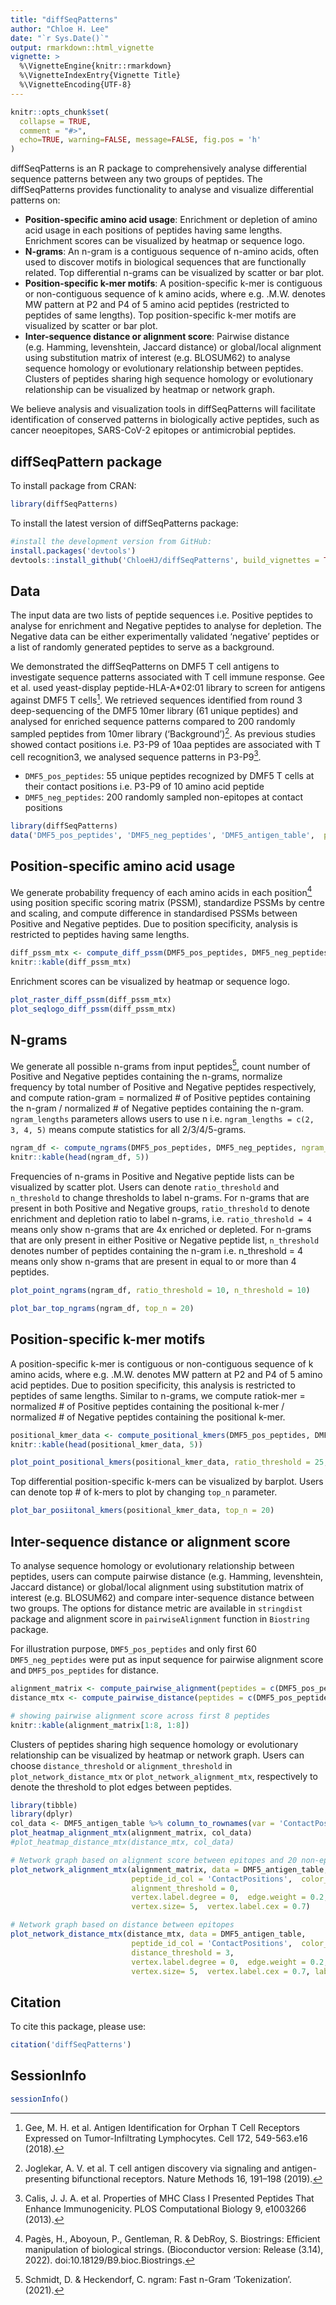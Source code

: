 ```yaml
---
title: "diffSeqPatterns"
author: "Chloe H. Lee"
date: "`r Sys.Date()`"
output: rmarkdown::html_vignette
vignette: >
  %\VignetteEngine{knitr::rmarkdown}
  %\VignetteIndexEntry{Vignette Title}
  %\VignetteEncoding{UTF-8}
---
```


```r
knitr::opts_chunk$set(
  collapse = TRUE,
  comment = "#>",
  echo=TRUE, warning=FALSE, message=FALSE, fig.pos = 'h'
)
```


diffSeqPatterns is an R package to comprehensively analyse differential sequence patterns between any two groups of peptides. The diffSeqPatterns provides functionality to analyse and visualize differential patterns on:

- **Position-specific amino acid usage**: Enrichment or depletion of amino acid usage in each positions of peptides having same lengths. Enrichment scores can be visualized by heatmap or sequence logo. 
- **N-grams**: An n-gram is a contiguous sequence of n-amino acids, often used to discover motifs in biological sequences that are functionally related. Top differential n-grams can be visualized by scatter or bar plot. 
- **Position-specific k-mer motifs**: A position-specific k-mer is contiguous or non-contiguous sequence of k amino acids, where e.g. .M.W. denotes MW pattern at P2 and P4 of 5 amino acid peptides (restricted to peptides of same lengths). Top position-specific k-mer motifs are visualized by scatter or bar plot. 
- **Inter-sequence distance or alignment score**: Pairwise distance (e.g. Hamming, levenshtein, Jaccard distance) or global/local alignment using substitution matrix of interest (e.g. BLOSUM62) to analyse sequence homology or evolutionary relationship between peptides. Clusters of peptides sharing high sequence homology or evolutionary relationship can be visualized by heatmap or network graph. 

We believe analysis and visualization tools in diffSeqPatterns will facilitate identification of conserved patterns in biologically active peptides, such as cancer neoepitopes, SARS-CoV-2 epitopes or antimicrobial peptides. 

## diffSeqPattern package

To install package from CRAN:
```r
library(diffSeqPatterns)
```


To install the latest version of diffSeqPatterns package:
```r
#install the development version from GitHub:
install.packages('devtools')
devtools::install_github('ChloeHJ/diffSeqPatterns', build_vignettes = TRUE)
```


## Data

The input data are two lists of peptide sequences i.e. Positive peptides to analyse for enrichment and Negative peptides to analyse for depletion. The Negative data can be either experimentally validated ‘negative’ peptides or a list of randomly generated peptides to serve as a background. 

We demonstrated the diffSeqPatterns on DMF5 T cell antigens to investigate sequence patterns associated with T cell immune response. Gee et al. used yeast-display peptide-HLA-A*02:01 library to screen for antigens against DMF5 T cells^[Gee, M. H. et al. Antigen Identification for Orphan T Cell Receptors Expressed on Tumor-Infiltrating Lymphocytes. Cell 172, 549-563.e16 (2018).]. We retrieved sequences identified from round 3 deep-sequencing of the DMF5 10mer library (61 unique peptides) and analysed for enriched sequence patterns compared to 200 randomly sampled peptides from 10mer library (‘Background’)^[Joglekar, A. V. et al. T cell antigen discovery via signaling and antigen-presenting bifunctional receptors. Nature Methods 16, 191–198 (2019).]. As previous studies showed contact positions i.e. P3-P9 of 10aa peptides are associated with T cell recognition3, we analysed sequence patterns in P3-P9^[Calis, J. J. A. et al. Properties of MHC Class I Presented Peptides That Enhance Immunogenicity. PLOS Computational Biology 9, e1003266 (2013).].


- `DMF5_pos_peptides`: 55 unique peptides recognized by DMF5 T cells at their contact positions i.e. P3-P9 of 10 amino acid peptide 
- `DMF5_neg_peptides`: 200 randomly sampled non-epitopes at contact positions 

```r
library(diffSeqPatterns)
data('DMF5_pos_peptides', 'DMF5_neg_peptides', 'DMF5_antigen_table',  package = 'diffSeqPatterns')
```

## Position-specific amino acid usage
We generate probability frequency of each amino acids in each position^[Pagès, H., Aboyoun, P., Gentleman, R. & DebRoy, S. Biostrings: Efficient manipulation of biological strings. (Bioconductor version: Release (3.14), 2022). doi:10.18129/B9.bioc.Biostrings.] using position specific scoring matrix (PSSM), standardize PSSMs by centre and scaling, and compute difference in standardised PSSMs between Positive and Negative peptides. Due to position specificity, analysis is restricted to peptides having same lengths. 

```r
diff_pssm_mtx <- compute_diff_pssm(DMF5_pos_peptides, DMF5_neg_peptides)
knitr::kable(diff_pssm_mtx)
```

Enrichment scores can be visualized by heatmap or sequence logo. 
```r
plot_raster_diff_pssm(diff_pssm_mtx)
plot_seqlogo_diff_pssm(diff_pssm_mtx)
```



## N-grams
We generate all possible n-grams from input peptides^[Schmidt, D. & Heckendorf, C. ngram: Fast n-Gram ‘Tokenization’. (2021).], count number of Positive and Negative peptides containing the n-grams, normalize frequency by total number of Positive and Negative peptides respectively, and compute ration-gram = normalized # of Positive peptides containing the n-gram / normalized # of Negative peptides containing the n-gram. `ngram_lengths` parameters allows users to use n i.e. `ngram_lengths = c(2, 3, 4, 5)` means compute statistics for all 2/3/4/5-grams. 
```r
ngram_df <- compute_ngrams(DMF5_pos_peptides, DMF5_neg_peptides, ngram_lengths = c(2, 3, 4, 5))
knitr::kable(head(ngram_df, 5))
```


Frequencies of n-grams in Positive and Negative peptide lists can be visualized by scatter plot. Users can denote `ratio_threshold` and  `n_threshold` to change thresholds to label n-grams. For n-grams that are present in both Positive and Negative groups, `ratio_threshold` to denote enrichment and depletion ratio to label n-grams, i.e. `ratio_threshold = 4` means only show n-grams that are 4x enriched or depleted. For n-grams that are only present in either Positive or Negative peptide list, `n_threshold` denotes number of peptides containing the n-gram i.e. n_threshold = 4 means only show n-grams that are present in equal to or more than 4 peptides. 

```r
plot_point_ngrams(ngram_df, ratio_threshold = 10, n_threshold = 10) 
```


```r
plot_bar_top_ngrams(ngram_df, top_n = 20)
```



## Position-specific k-mer motifs
A position-specific k-mer is contiguous or non-contiguous sequence of k amino acids, where e.g. .M.W. denotes MW pattern at P2 and P4 of 5 amino acid peptides. Due to position specificity, this analysis is restricted to peptides of same lengths. Similar to n-grams, we compute ratiok-mer = normalized # of Positive peptides containing the positional k-mer / normalized # of Negative peptides containing the positional k-mer.

```r
positional_kmer_data <- compute_positional_kmers(DMF5_pos_peptides, DMF5_neg_peptides)
knitr::kable(head(positional_kmer_data, 5))

```

```r
plot_point_positional_kmers(positional_kmer_data, ratio_threshold = 25,  n_threshold = 10)
```

Top differential position-specific k-mers can be visualized by barplot. Users can denote top # of k-mers to plot by changing `top_n` parameter.
```r
plot_bar_posiitonal_kmers(positional_kmer_data, top_n = 20) 
```

## Inter-sequence distance or alignment score
To analyse sequence homology or evolutionary relationship between peptides, users can compute 
pairwise distance (e.g. Hamming, levenshtein, Jaccard distance) or global/local alignment using substitution matrix of interest (e.g. BLOSUM62) and compare inter-sequence distance between two groups. The options for distance metric are available in `stringdist` package and alignment score in `pairwiseAlignment` function in `Biostring` package. 

For illustration purpose, `DMF5_pos_peptides` and only first 60 `DMF5_neg_peptides` were put as input sequence for pairwise alignment score and `DMF5_pos_peptides` for distance. 

```r
alignment_matrix <- compute_pairwise_alignment(peptides = c(DMF5_pos_peptides, DMF5_neg_peptides[1:20]))
distance_mtx <- compute_pairwise_distance(peptides = c(DMF5_pos_peptides))

# showing pairwise alignment score across first 8 peptides
knitr::kable(alignment_matrix[1:8, 1:8])

```

Clusters of peptides sharing high sequence homology or evolutionary relationship can be visualized by heatmap or network graph. Users can choose `distance_threshold` or `alignment_threshold` in `plot_network_distance_mtx` or `plot_network_alignment_mtx`, respectively to denote the threshold to plot edges between peptides. 

```r
library(tibble)
library(dplyr)
col_data <- DMF5_antigen_table %>% column_to_rownames(var = 'ContactPositions' )
plot_heatmap_alignment_mtx(alignment_matrix, col_data)
#plot_heatmap_distance_mtx(distance_mtx, col_data)
```

```r
# Network graph based on alignment score between epitopes and 20 non-epitopes 
plot_network_alignment_mtx(alignment_matrix, data = DMF5_antigen_table, # need to change data 
                           peptide_id_col = 'ContactPositions',  color_col = 'TCR',
                           alignment_threshold = 0,
                           vertex.label.degree = 0,  edge.weight = 0.2,
                           vertex.size= 5,  vertex.label.cex = 0.7)
```

```r
# Network graph based on distance between epitopes 
plot_network_distance_mtx(distance_mtx, data = DMF5_antigen_table,
                           peptide_id_col = 'ContactPositions',  color_col = 'TCR',
                           distance_threshold = 3,
                           vertex.label.degree = 0,  edge.weight = 0.2,
                           vertex.size= 5,  vertex.label.cex = 0.7, label_vertex=TRUE)
```


## Citation

To cite this package, please use:
```r
citation('diffSeqPatterns')
```

\pagebreak

## SessionInfo

```r
sessionInfo()
```


